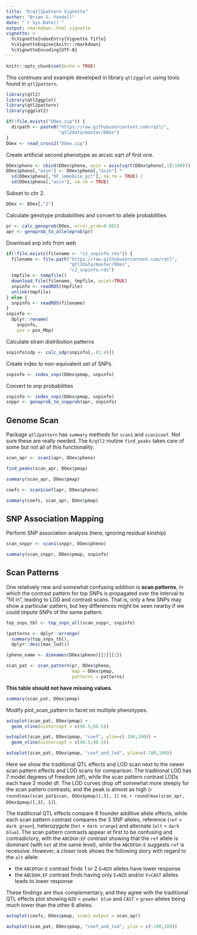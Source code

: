 ```yaml
---
title: "R/qtl2pattern Vignette"
author: "Brian S. Yandell"
date: "`r Sys.Date()`"
output: rmarkdown::html_vignette
vignette: >
  %\VignetteIndexEntry{Vignette Title}
  %\VignetteEngine{knitr::rmarkdown}
  %\VignetteEncoding{UTF-8}
---
```


```r
knitr::opts_chunk$set(echo = TRUE)
```

This continues and example developed in library `qtl2ggplot` using tools found in `qtl2pattern`.

```r
library(qtl2)
library(qtl2ggplot)
library(qtl2pattern)
library(ggplot2)
```

```r
if(!file.exists("DOex.zip")) {
  dirpath <- paste0("https://raw.githubusercontent.com/rqtl/",
                    "qtl2data/master/DOex")
}
DOex <- read_cross2("DOex.zip")
```

Create artificial second phenotype as arcsic sqrt of first one.

```r
DOex$pheno <- cbind(DOex$pheno, asin = asin(sqrt(DOex$pheno[,1]/100)))
DOex$pheno[,"asin"] <- DOex$pheno[,"asin"] *
  sd(DOex$pheno[,"OF_immobile_pct"], na.rm = TRUE) /
  sd(DOex$pheno[,"asin"], na.rm = TRUE)
```

Subset to chr 2.

```r
DOex <- DOex[,"2"]
```

Calculate genotype probabilities and convert to allele probabilities

```r
pr <- calc_genoprob(DOex, error_prob=0.002)
apr <- genoprob_to_alleleprob(pr)
```

Download snp info from web

```r
if(!file.exists(filename <- "c2_snpinfo.rds")) {
  filename <- file.path("https://raw.githubusercontent.com/rqtl",
                        "qtl2data/master/DOex", 
                        "c2_snpinfo.rds")
  tmpfile <- tempfile()
  download.file(filename, tmpfile, quiet=TRUE)
  snpinfo <- readRDS(tmpfile)
  unlink(tmpfile)
} else {
  snpinfo <- readRDS(filename)
}
snpinfo <- 
  dplyr::rename(
    snpinfo,
    pos = pos_Mbp)
```

Calculate strain distribution patterns

```r
snpinfo$sdp <- calc_sdp(snpinfo[,-(1:4)])
```

Create index to non-equivalent set of SNPs.

```r
snpinfo <- index_snps(DOex$pmap, snpinfo)
```

Convert to snp probabilities

```r
snpinfo <- index_snps(DOex$pmap, snpinfo)
snppr <- genoprob_to_snpprob(apr, snpinfo)
```

## Genome Scan

Package `qtl2pattern` has `summary` methods for `scan1` and `scan1coef`.
Not sure these are really needed. The `R/qtl2` routine `find_peaks` takes care of some but not all of this functionality.

```r
scan_apr <- scan1(apr, DOex$pheno)
```

```r
find_peaks(scan_apr, DOex$pmap)
```

```r
summary(scan_apr, DOex$pmap)
```

```r
coefs <- scan1coef(apr, DOex$pheno)
```

```r
summary(coefs, scan_apr, DOex$pmap)
```

## SNP Association Mapping

Perform SNP association analysis (here, ignoring residual kinship)

```r
scan_snppr <- scan1(snppr, DOex$pheno)
```

```r
summary(scan_snppr, DOex$pmap, snpinfo)
```

## Scan Patterns

One relatively new and somewhat confusing addition is **scan patterns**, in which the contrast pattern for top SNPs is propagated over the interval to "fill in", leading to LOD and contrast scans. That is, only a few SNPs may show a particular pattern, but key differences might be seen nearby if we could impute SNPs of the same pattern.

```r
top_snps_tbl <- top_snps_all(scan_snppr, snpinfo)
```

```r
(patterns <- dplyr::arrange(
  summary(top_snps_tbl),
  dplyr::desc(max_lod)))
```

```r
(pheno_name <- dimnames(DOex$pheno)[[2]][1])
```

```r
scan_pat <- scan_pattern(pr, DOex$pheno,
                         map = DOex$pmap,
                         patterns = patterns)
```

**This table should not have missing values.**

```r
summary(scan_pat, DOex$pmap)
```

Modify plot_scan_pattern to facet on multiple phenotypes.

```r
autoplot(scan_pat, DOex$pmap) +
  geom_vline(xintercept = c(96.5,98.5))
```

```r
autoplot(scan_pat, DOex$pmap, "coef", ylim=c(-100,100)) +
  geom_vline(xintercept = c(96.5,98.5))
```

```r
autoplot(scan_pat, DOex$pmap, "coef_and_lod", ylim=c(-100,100))
```

Here we show the traditional QTL effects and LOD scan next to the newer scan pattern effects and LOD scans for comparison. The traditional LOD has 7 model degrees of freedom (df), while the scan pattern contrast LODs each have 2 model df. The LOD curves drop off somewhat more steeply for the scan pattern contrasts, and the peak is almost as high (`r round(max(scan_pat$scan, DOex$pmap)[,3], 1)` vs. `r round(max(scan_apr, DOex$pmap)[,3], 1)`).

The traditional QTL effects compare 8 founder additive allele effects,
while each scan pattern contrast compares the 3 SNP alleles,
reference (`ref` = `dark green`),
heterozygote (`het` = `dark orange`) and
alternate (`alt` = `dark blue`).
The scan pattern contrasts appear at first to be confusing and contradictory, with the `ABCDGH:EF` contrast showing that the `ref` allele is dominant (with `het` at the same level), while the `ABCDFGH:E` suggests `ref` is recessive. However, a closer look shows the following story with regard to the `alt` allele:

* the `ABCDFGH:E` contrast finds 1 or 2 `E=NZO` alleles have lower response
* the `ABCDGH:EF` contrast finds having only `E=NZO` and/or `F=CAST` alleles leads to lower response

These findings are thus complementary, and they agree with the traditional QTL effects plot showing `NZO` = `powder blue` and `CAST` = `green` alleles being much lower than the other 6 alleles.

```r
autoplot(coefs, DOex$pmap, scan1_output = scan_apr)
```

```r
autoplot(scan_pat, DOex$pmap, "coef_and_lod", ylim = c(-100,100))
```

